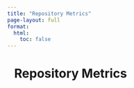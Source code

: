 ```yaml
---
title: "Repository Metrics"
page-layout: full
format:
  html:
    toc: false
---
```



<div id="metrics-root" style="max-width:1100px;margin:0 auto;padding:0 1rem 3rem 1rem;">
  <h1 style="margin-bottom:0.5rem;">Repository Metrics</h1>
</div>

<script>
(function(){
  const JSON_URL = "__METRICS_JSON_URL__";

  // 1) minimal guardrails (no external schema)
  const DISPLAY_ORDER = [
    'number_of_wsis',
    'number_of_images',
    'number_of_datasets',
    'cases_uploaded',
    'biological_beings',
    'specimens_uploaded',
    'blocks_uploaded',
    'number_of_stainings',
    'observations_uploaded',
    'annotation_files',
    'annotations_uploaded'
  ];
  const ALLOWED = new Set(DISPLAY_ORDER);

  const TITLE_MAP = {
    number_of_wsis: 'Whole-slide images',
    number_of_images: 'Images',
    number_of_datasets: 'Datasets',
    cases_uploaded: 'Cases uploaded',
    biological_beings: 'Biological beings',
    specimens_uploaded: 'Specimens uploaded',
    blocks_uploaded: 'Blocks uploaded',
    number_of_stainings: 'Stainings',
    observations_uploaded: 'Observations uploaded',
    annotation_files: 'Annotation files',
    annotations_uploaded: 'Annotations uploaded'
  };

  function el(tag, attrs={}, children=[]) {
    const n = document.createElement(tag);
    for (const [k,v] of Object.entries(attrs)) {
      if (k === 'class') n.className = v;
      else if (k === 'style') n.style.cssText = v;
      else n.setAttribute(k, v);
    }
    (Array.isArray(children) ? children : [children]).forEach(c => {
      if (c == null) return;
      if (typeof c === 'string') n.appendChild(document.createTextNode(c));
      else n.appendChild(c);
    });
    return n;
  }

  function fmt(n){
    try { return new Intl.NumberFormat(navigator.language||'en-US').format(n); }
    catch { return String(n); }
  }

  function sanitizeMetrics(raw){
    // Keep only allowed metrics; coerce/verify numbers; preserve display order
    const byName = new Map();
    (raw || []).forEach(m => {
      if (!m || typeof m.name !== 'string' || !ALLOWED.has(m.name)) return;
      const v = Number(m.value);
      if (!Number.isFinite(v)) return;
      byName.set(m.name, { name: m.name, value: v, unit: m.unit === 'count' ? 'count' : '' });
    });
    return DISPLAY_ORDER
      .map(k => byName.get(k))
      .filter(Boolean);
  }

  function render(data){
    const root = document.getElementById('metrics-root');
    root.innerHTML = '';

    // Show warning if no metrics data
    let metrics = sanitizeMetrics(data?.metrics);
    let noData = !metrics || metrics.length === 0;
    if (noData) {
      root.appendChild(el('div', {style:'border:1px solid #fecaca;background:#fef2f2;color:#7f1d1d;padding:12px;border-radius:10px;margin-bottom:1rem;'},
        'No data connected yet.'));
      // Fill with placeholders for all metrics
      metrics = DISPLAY_ORDER.map(name => ({ name, value: '—' }));
    } else {
      const updated = new Date(data?.generated_at || Date.now());
      root.appendChild(el('div', {style:'margin:.5rem 0 1rem; opacity:.75; font-size:.9rem;'},
        `Last updated: ${isNaN(updated) ? '—' : updated.toLocaleString()}`));
    }

    const grid = el('div', {style:'display:grid; gap:16px; grid-template-columns:repeat(auto-fill,minmax(220px,1fr));'});
    metrics.forEach(m => {
      const card = el('div', {style:'border:1px solid #e5e7eb; border-radius:14px; padding:18px; box-shadow:0 1px 2px rgba(0,0,0,.04);'});
      card.appendChild(el('div', {style:'font-weight:700; font-size:1.6rem; line-height:1.1;'}, m.value === '—' ? '—' : fmt(m.value)));
      card.appendChild(el('div', {style:'color:#64748b; margin-top:6px; font-size:.95rem;'}, TITLE_MAP[m.name] || m.name));
      grid.appendChild(card);
    });
    root.appendChild(grid);
  }

  function renderError(msg){
    // Show warning and placeholder cards if error
    render({ metrics: null });
  }

  fetch(JSON_URL, {cache:'no-store'})
    .then(r => { if(!r.ok) throw new Error(`HTTP ${r.status}`); return r.json(); })
    .then(render)
    .catch(err => renderError(err.message));
})();
</script>


